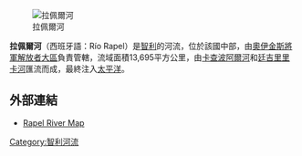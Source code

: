 [[Image:Rapel_River_Downstream_Rapel_Dam.jpg|拉佩爾河]]

'''拉佩爾河'''（西班牙語：Río Rapel）是[[智利|智利]]的河流，位於該國中部，由[[奧伊金斯將軍解放者大區|奧伊金斯將軍解放者大區]]負責管轄，流域面積13,695平方公里，由[[卡查波阿爾河|卡查波阿爾河]]和[[廷吉里里卡河|廷吉里里卡河]]匯流而成，最終注入[[太平洋|太平洋]]。

==外部連結==
* [https://web.archive.org/web/20071208071916/http://www2.redenlaces.cl/webeducativos/hidrografia/zona3/cuenca4.htm  Rapel River Map]

{{Chile-geo-stub}}
[[Category:智利河流|Category:智利河流]]